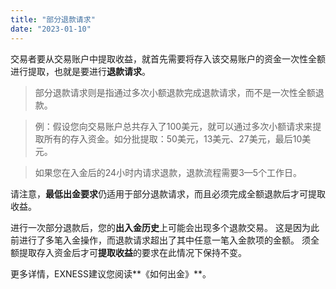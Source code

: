 ```yaml
---
title: "部分退款请求"
date: "2023-01-10"
---
```


<Ads></Ads> 

交易者要从交易账户中提取收益，就首先需要将存入该交易账户的资金一次性全额进行提取，也就是要进行**退款请求**。

> 部分退款请求则是指通过多次小额退款完成退款请求，而不是一次性全额退款。

> 例：假设您向交易账户总共存入了100美元，就可以通过多次小额请求来提取所有的存入资金。如分批提取：50美元，13美元、27美元，最后10美元。

> 如果您在入金后的24小时内请求退款，退款流程需要3—5个工作日。

请注意，**最低出金要求**仍适用于部分退款请求，而且必须完成全额退款后才可提取收益。

进行一次部分退款后，您的**出入金历史**上可能会出现多个退款交易。 这是因为此前进行了多笔入金操作，而退款请求超出了其中任意一笔入金款项的金额。 须全额提取存入资金后才可**提取收益**的要求在此情况下保持不变。

更多详情，EXNESS建议您阅读**《如何出金》**。
